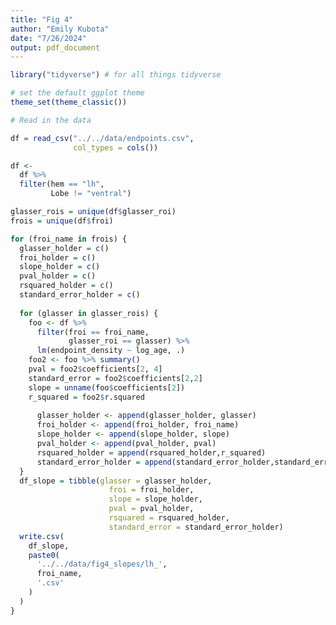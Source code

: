 ```yaml
---
title: "Fig 4"
author: "Emily Kubota"
date: "7/26/2024"
output: pdf_document
---
```


```r
library("tidyverse") # for all things tidyverse

# set the default ggplot theme 
theme_set(theme_classic())


```

```r
# Read in the data 

df = read_csv("../../data/endpoints.csv",
              col_types = cols())


```


```r
df <-
  df %>%
  filter(hem == "lh",
         Lobe != "ventral")

glasser_rois = unique(df$glasser_roi)
frois = unique(df$froi)

for (froi_name in frois) {
  glasser_holder = c()
  froi_holder = c()
  slope_holder = c()
  pval_holder = c()
  rsquared_holder = c()
  standard_error_holder = c()
  
  for (glasser in glasser_rois) {
    foo <- df %>%
      filter(froi == froi_name,
             glasser_roi == glasser) %>%
      lm(endpoint_density ~ log_age, .)
    foo2 <- foo %>% summary()
    pval = foo2$coefficients[2, 4]
    standard_error = foo2$coefficients[2,2]
    slope = unname(foo$coefficients[2])
    r_squared = foo2$r.squared
    
      glasser_holder <- append(glasser_holder, glasser)
      froi_holder <- append(froi_holder, froi_name)
      slope_holder <- append(slope_holder, slope)
      pval_holder <- append(pval_holder, pval)
      rsquared_holder = append(rsquared_holder,r_squared)
      standard_error_holder = append(standard_error_holder,standard_error)
  }
  df_slope = tibble(glasser = glasser_holder,
                      froi = froi_holder,
                      slope = slope_holder,
                      pval = pval_holder,
                      rsquared = rsquared_holder,
                      standard_error = standard_error_holder)
  write.csv(
    df_slope,
    paste0(
      '../../data/fig4_slopes/lh_',
      froi_name,
      '.csv'
    )
  )
}

```
